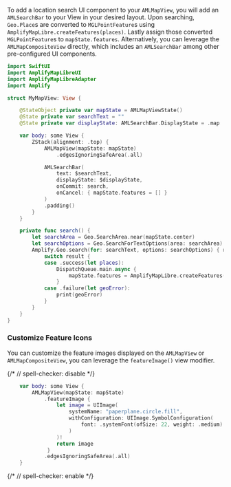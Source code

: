 To add a location search UI component to your `AMLMapView`, you will add an `AMLSearchBar` to your View in your desired layout. Upon searching, `Geo.Place`s are converted to `MGLPointFeature`s using `AmplifyMapLibre.createFeatures(places)`. Lastly assign those converted `MGLPointFeature`s to `mapState.features`. Alternatively, you can leverage the `AMLMapCompositeView` directly, which includes an `AMLSearchBar` among other pre-configured UI components.

```swift
import SwiftUI
import AmplifyMapLibreUI
import AmplifyMapLibreAdapter
import Amplify

struct MyMapView: View {

    @StateObject private var mapState = AMLMapViewState()
    @State private var searchText = ""
    @State private var displayState: AMLSearchBar.DisplayState = .map

    var body: some View {
        ZStack(alignment: .top) {
            AMLMapView(mapState: mapState)
                .edgesIgnoringSafeArea(.all)

            AMLSearchBar(
                text: $searchText,
                displayState: $displayState,
                onCommit: search,
                onCancel: { mapState.features = [] }
            )
            .padding()
        }
    }

    private func search() {
        let searchArea = Geo.SearchArea.near(mapState.center)
        let searchOptions = Geo.SearchForTextOptions(area: searchArea)
        Amplify.Geo.search(for: searchText, options: searchOptions) { result in
            switch result {
            case .success(let places):
                DispatchQueue.main.async {
                    mapState.features = AmplifyMapLibre.createFeatures(places)
                }
            case .failure(let geoError):
                print(geoError)
            }
        }
    }
}
```

 

### Customize Feature Icons

You can customize the feature images displayed on the `AMLMapView` or `AMLMapCompositeView`, you can leverage the `featureImage()` view modifier.

{/* // spell-checker: disable */}

```swift
    var body: some View {
        AMLMapView(mapState: mapState)
            .featureImage {
                let image = UIImage(
                    systemName: "paperplane.circle.fill",
                    withConfiguration: UIImage.SymbolConfiguration(
                        font: .systemFont(ofSize: 22, weight: .medium)
                    )
                )!
                return image
             }
            .edgesIgnoringSafeArea(.all)
    }
```

{/* // spell-checker: enable */}

 
